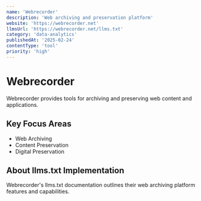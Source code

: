 ```yaml
---
name: 'Webrecorder'
description: 'Web archiving and preservation platform'
website: 'https://webrecorder.net'
llmsUrl: 'https://webrecorder.net/llms.txt'
category: 'data-analytics'
publishedAt: '2025-02-24'
contentType: 'tool'
priority: 'high'
---
```


# Webrecorder

Webrecorder provides tools for archiving and preserving web content and applications.

## Key Focus Areas

- Web Archiving
- Content Preservation
- Digital Preservation

## About llms.txt Implementation

Webrecorder's llms.txt documentation outlines their web archiving platform features and capabilities.
